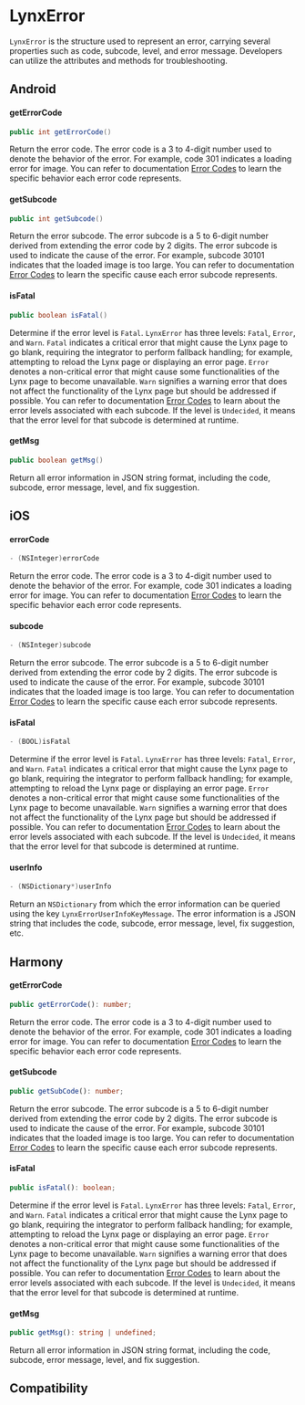 # LynxError

`LynxError` is the structure used to represent an error,
carrying several properties such as code, subcode, level, and error message.
Developers can utilize the attributes and methods for troubleshooting.

## Android

#### getErrorCode

```java
public int getErrorCode()
```

Return the error code. The error code is a 3 to 4-digit number used to denote the behavior of the error. For example, code 301 indicates a loading error for image. You can refer to documentation [Error Codes](/api/errors/error-code) to learn the specific behavior each error code represents.

#### getSubcode

```java
public int getSubcode()
```

Return the error subcode. The error subcode is a 5 to 6-digit number derived from extending the error code by 2 digits. The error subcode is used to indicate the cause of the error. For example, subcode 30101 indicates that the loaded image is too large. You can refer to documentation [Error Codes](/api/errors/error-code) to learn the specific cause each error subcode represents.

#### isFatal

```java
public boolean isFatal()
```

Determine if the error level is `Fatal`. `LynxError` has three levels: `Fatal`, `Error`, and `Warn`. `Fatal` indicates a critical error that might cause the Lynx page to go blank, requiring the integrator to perform fallback handling; for example, attempting to reload the Lynx page or displaying an error page. `Error` denotes a non-critical error that might cause some functionalities of the Lynx page to become unavailable. `Warn` signifies a warning error that does not affect the functionality of the Lynx page but should be addressed if possible. You can refer to documentation [Error Codes](/api/errors/error-code) to learn about the error levels associated with each subcode. If the level is `Undecided`, it means that the error level for that subcode is determined at runtime.

#### getMsg

```java
public boolean getMsg()
```

Return all error information in JSON string format, including the code, subcode, error message, level, and fix suggestion.

## iOS

#### errorCode

```objective-c
- (NSInteger)errorCode
```

Return the error code. The error code is a 3 to 4-digit number used to denote the behavior of the error. For example, code 301 indicates a loading error for image. You can refer to documentation [Error Codes](/api/errors/error-code) to learn the specific behavior each error code represents.

#### subcode

```objective-c
- (NSInteger)subcode
```

Return the error subcode. The error subcode is a 5 to 6-digit number derived from extending the error code by 2 digits. The error subcode is used to indicate the cause of the error. For example, subcode 30101 indicates that the loaded image is too large. You can refer to documentation [Error Codes](/api/errors/error-code) to learn the specific cause each error subcode represents.

#### isFatal

```objective-c
- (BOOL)isFatal
```

Determine if the error level is `Fatal`. `LynxError` has three levels: `Fatal`, `Error`, and `Warn`. `Fatal` indicates a critical error that might cause the Lynx page to go blank, requiring the integrator to perform fallback handling; for example, attempting to reload the Lynx page or displaying an error page. `Error` denotes a non-critical error that might cause some functionalities of the Lynx page to become unavailable. `Warn` signifies a warning error that does not affect the functionality of the Lynx page but should be addressed if possible. You can refer to documentation [Error Codes](/api/errors/error-code) to learn about the error levels associated with each subcode. If the level is `Undecided`, it means that the error level for that subcode is determined at runtime.

#### userInfo

```objective-c
- (NSDictionary*)userInfo
```

Return an `NSDictionary` from which the error information can be queried using the key `LynxErrorUserInfoKeyMessage`. The error information is a JSON string that includes the code, subcode, error message, level, fix suggestion, etc.

## Harmony

#### getErrorCode

```typescript
public getErrorCode(): number;
```

Return the error code. The error code is a 3 to 4-digit number used to denote the behavior of the error. For example, code 301 indicates a loading error for image. You can refer to documentation [Error Codes](/api/errors/error-code) to learn the specific behavior each error code represents.

#### getSubcode

```typescript
public getSubCode(): number;
```

Return the error subcode. The error subcode is a 5 to 6-digit number derived from extending the error code by 2 digits. The error subcode is used to indicate the cause of the error. For example, subcode 30101 indicates that the loaded image is too large. You can refer to documentation [Error Codes](/api/errors/error-code) to learn the specific cause each error subcode represents.

#### isFatal

```typescript
public isFatal(): boolean;
```

Determine if the error level is `Fatal`. `LynxError` has three levels: `Fatal`, `Error`, and `Warn`. `Fatal` indicates a critical error that might cause the Lynx page to go blank, requiring the integrator to perform fallback handling; for example, attempting to reload the Lynx page or displaying an error page. `Error` denotes a non-critical error that might cause some functionalities of the Lynx page to become unavailable. `Warn` signifies a warning error that does not affect the functionality of the Lynx page but should be addressed if possible. You can refer to documentation [Error Codes](/api/errors/error-code) to learn about the error levels associated with each subcode. If the level is `Undecided`, it means that the error level for that subcode is determined at runtime.

#### getMsg

```typescript
public getMsg(): string | undefined;
```

Return all error information in JSON string format, including the code, subcode, error message, level, and fix suggestion.

## Compatibility


<LegacyCompatTable metadata="errors/lynx-error" />
